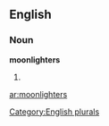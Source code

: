 
==English==

===Noun===
'''moonlighters'''

# {{plural of|[[moonlighter]]}}

[[Category:English plurals]]

[[ar:moonlighters]]